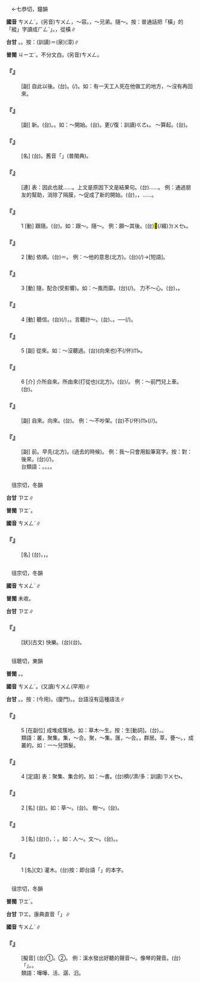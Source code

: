 
=={{ruby|從|ㄘㄨㄥˊ}}==

　←七恭切，鐘韻

'''國音''' <rt>ㄘㄨㄥˊ</rt>。(另音)<rt>ㄘㄨㄥ</rt>，～容。{{ruby|(文)|ㄗㄨㄥˋ}}，～兄弟。隨～。按：普通話把「{{ruby|縱|ㄗㄨㄥ}}橫」的「縱」字讀成{{ruby|「|ㄗㄨㄥˋ}}<rt>ㄏㄥˊ</rt>」。{{ruby|從|ㄗㄨㄥ}}，從橫∥

'''台甘''' {{ruby|(文)|ㄐㄧㆲˊ}}{{ruby|。|ㄑㄧㆲ}}{{ruby|。|ㄑㄧㆲ˪}}。{{ruby|(語)|ㄉㆤ˪}}。按：(訓讀)＝{{ruby|<mark>&#xffacd;</mark>|ㄉㆤ˪}}(泉){{ruby|/|ㄉㄨㆤ˪}}(漳)∥

'''普閩''' <rt>ㄐㄧㆲˊ</rt>{{ruby|。|ㄐㄧㆲ˫}}。不分文白。(另音)<rt>ㄘㄨㄥ</rt>。

    

==='''『{{ruby|從|ㄘㄨㄥˊ}}{{ruby|此|ㄘˇ}}』'''===
: [副] 自此以後。(台){{ruby|對|ㄉㄨㄧ˪}}{{ruby|<mark>&#xf8f7a;</mark>|ㄐㄧㄚ}}。{{ruby|對|ㄉㄨㄧ˪}}{{ruby|<mark>&#xf8fbe;</mark>|ㄏㄧㆵ}}{{ruby|時|ㄒㄧˊ}}(/{{ruby|陣|ㄗㄨㄣ˫}}){{ruby|以|ㄧˋ}}{{ruby|後|ㄠ˫}}。如：有一天工人死在他做工的地方，～沒有再回來。
    

==='''『{{ruby|從|ㄘㄨㄥˊ}}{{ruby|新|ㄒㄧㄣ}}』'''===
: [副] {{ruby|重|ㄔㄨㄥˊ}}新。(台){{ruby|重|ㄉㄧㄥˊ}}{{ruby|/|ㄉㄧㆲˊ}}{{ruby|新|ㄒㄧㄣ}}。{{ruby|對|ㄉㄨㄧ˪}}{{ruby|頭|ㄊㄠˊ}}{{ruby|仔|ㄚ}}。如：～開始。(台){{ruby|重|ㄉㄧㄥˊ}}{{ruby|新|ㄒㄧㄣ}}{{ruby|做|ㄗㄨㆤ˪}}{{ruby|/|ㄗㄜ˪}}{{ruby|起|ㄎㄧ˪}}。{{ruby|對|ㄉㄨㄧ˪}}{{ruby|頭|ㄊㄠˊ}}{{ruby|仔|ㄚ}}更(/復：訓讀)<rt>ㄍㄜ˪</rt>{{ruby|/|ㄍㄜㆷ}}{{ruby|再|ㄗㄞ˪}}{{ruby|來|ㄌㄞˊ}}。 ～算起。(台){{ruby|重|ㄉㄧㄥˊ}}{{ruby|算|ㄙㆭ˪}}{{ruby|起|ㄎㄧ˪}}。
    

==='''『{{ruby|侍|ㄕˋ}}{{ruby|從|ㄘㄨㄥˊ}}』'''===
: [名] (台){{ruby|跟|ㄍㄨㄣ}}{{ruby|/|ㄍㄧㄣ}}{{ruby|隨|ㄙㄨㄧˊ}}{{ruby|丌|ㆤ}}{{ruby|人|ㄌㄤˊ}}。舊音「{{ruby|侍|ㄕˋ}}{{ruby|從|ㄗㄨㄥˋ}}」(普閩典)。
    

==='''『{{ruby|從|ㄘㄨㄥˊ}}{{ruby|而|ㄦˊ}}』'''===
: [連] 表：因此也就……。上文是原因下文是結果句。(台){{ruby|亦|ㄧㄚㆷ ͘}}{{ruby|就|ㄐㄧㄨ˫}}……。 例：通過朋友的幫助，消除了隔膜，～促成了新的開始。(台){{ruby|透|ㄊㄠˋ}}{{ruby|過|ㄍㄨㆤ˪}}{{ruby|/|ㄍㆤ˪}}{{ruby|朋|ㄅㄧㄥˊ}}{{ruby|友|ㄧㄨˋ}}{{ruby|丌|ㆤ}}{{ruby|幫|ㄅㄤ}}{{ruby|助|ㄗㆦ˫}}，{{ruby|消|ㄒㄧㄠ}}{{ruby|除|ㄉㄨˊ}}{{ruby|/|ㄉㄧˊ}}{{ruby|了|ㄌㄧㄠˋ}}{{ruby|隔|ㄍㆤㆷ}}{{ruby|膜|ㄇㆦㆷ ͘}}，{{ruby|亦|ㄧㄚㆷ ͘}}{{ruby|就|ㄐㄧㄨ˫}}……{{ruby|促|ㄑㄧㆦㆶ}}{{ruby|成|ㄒㄧㄥˊ}}{{ruby|了|ㄌㄧㄠˋ}}{{ruby|新|ㄒㄧㄣ}}{{ruby|丌|ㆤ}}{{ruby|開|ㄎㄞ}}{{ruby|始|ㄒㄧˋ}}。
    

==='''『{{ruby|從|ㄘㄨㄥˊ}}』'''===
:1  [動] 跟隨。(台){{ruby|跟|ㄍㄧㄣ}}{{ruby|/|ㄍㄨㄣ}}{{ruby|隨|ㄙㄨㄧˊ}}。如：跟～。隨～。 例：願～其後。(台){{ruby|願|ㆣㄨㄢ˪}}{{ruby|意|ㄧ˪}}{{ruby|隨|ㄙㄨㄧˊ}}<mark>&#xffacd;</mark>(/綴)<rt>ㄉㄨㆤ˪</rt>{{ruby|/|ㄉㆤ˪}}{{ruby|伊|ㄧ}}{{ruby|丌|ㆤ}}{{ruby|後|ㄠ˫}}{{ruby|壁|ㄅㄧㄚㆷ}}。
    

==='''『{{ruby|從|ㄘㄨㄥˊ}}』'''===
:2  [動] 依順。(台){{ruby|依|ㄧ}}{{ruby|從|ㄐㄧㆲˊ}}＝{{ruby|順|ㄙㄨㄣ˫}}{{ruby|從|ㄐㄧㆲˊ}}。 例：～他的意思(北方)。(台){{ruby|照|ㄐㄧㄠ˪}}(/{{ruby|順|ㄙㄨㄣ˪}}){{ruby|伊|ㄧ}}{{ruby|丌|ㆤ}}{{ruby|意|ㄧ˪}}{{ruby|思|ㄙㄨ˪}}→{{ruby|從|ㄐㄧㆲˊ}}{{ruby|伊|·ㄧ}}[短語]。
    

==='''『{{ruby|從|ㄘㄨㄥˊ}}』'''===
:3  [動] 隨，配合(受影響)。如：～風而靡。(台){{ruby|隨|ㄙㄨㄧˊ}}{{ruby|風|ㄏㆲ}}{{ruby|/|ㄏㄨㄤ}}{{ruby|勢|ㄙㆤ˪}}{{ruby|披|ㄆㄧ}}{{ruby|靡|ㆠㄧˋ}}(/{{ruby|偃|ㄧㄢˋ}}{{ruby|倒|ㄉㄜ˪}})。 力不～心。(台){{ruby|心|ㄒㄧㆬ}}{{ruby|有|ㄧㄨˋ}}{{ruby|餘|ㄧˊ}}{{ruby|/|ㄨˊ}}{{ruby|力|ㄌㄧㆤㆶ ͘}}{{ruby|不|ㄅㄨㆵ}}{{ruby|足|ㄐㄧㆦㆶ}}，{{ruby|有|ㄨ˫}}{{ruby|心|ㄒㄧㆬ}}{{ruby|<mark>&#xffa49;</mark>|ㆠㆤㆷ}}{{ruby|/|ㆠㄨㆤㆷ}}{{ruby|做|ㄗㄨㆤ˪}}{{ruby|/|ㄗㄜ˪}}{{ruby|能|ㄌㄧㄥˊ}}{{ruby|力|ㄌㄧㆤㆶ ͘}}{{ruby|無|ㆠㄜˊ}}{{ruby|夠|ㄍㄠ˪}}。
    

==='''『{{ruby|從|ㄘㄨㄥˊ}}』'''===
:4  [動] 聽信。(台){{ruby|聽|ㄊㄧㆩ}}{{ruby|人|ㄌㄤˊ}}{{ruby|丌|ㆤ}}{{ruby|話|ㄨㆤ˫}}(/{{ruby|意|ㄧ˪}}{{ruby|見|ㄍㄧㄢ˪}})，{{ruby|照|ㄐㄧㄠ˪}}{{ruby|做|ㄗㄨㆤ˪}}{{ruby|/|ㄗㄜ˪}}。言聽計～。(台){{ruby|信|ㄒㄧㄣ˪}}{{ruby|用|ㄧㆲ˫}}{{ruby|接|ㄐㄧㄚㆴ}}{{ruby|受|ㄒㄧㄨ˫}}{{ruby|人|ㄌㄤˊ}}{{ruby|丌|ㆤ}}{{ruby|建|ㄍㄧㄢ˪}}{{ruby|議|ㆣㄧ˫}}、{{ruby|計|ㄍㆤ˪}}{{ruby|策|ㄑㄧㆤㆶ}}。──{{ruby|攏|ㄌㆲˋ}}{{ruby|聽|ㄊㄧㆩ}}{{ruby|人|ㄌㄤˊ}}{{ruby|丌|ㆤ}}{{ruby|話|ㄨㆤ˫}}(/{{ruby|建|ㄍㄧㄢ˪}}{{ruby|議|ㆣㄧ˫}}){{ruby|計|ㄍㆤ˪}}{{ruby|謀|ㆠㆦˊ}}{{ruby|完|ㄨㄢˊ}}{{ruby|全|ㄗㄨㄢˊ}}{{ruby|接|ㄐㄧㄚㆴ}}{{ruby|受|ㄒㄧㄨ˫}}。
    

==='''『{{ruby|從|ㄘㄨㄥˊ}}』'''===
:5  [副] 從來。如：～沒聽過。(台){{ruby|從|ㄐㄧㄥˊ}}{{ruby|到|ㄍㄠ˪}}{{ruby|旦|ㄉㆩ}}(向來也)不(/伓)<rt>ㆬ˫</rt>{{ruby|曾|ㆠㄚㆵ}}{{ruby|聽|ㄊㄧㆩ}}{{ruby|見|ㄍㆪ˪}}。
    

==='''『{{ruby|從|ㄘㄨㄥˊ}}』'''===
:6  [介] 介所自來。所由來(打從也)(北方)。(台){{ruby|由|ㄧㄨˊ}}/{{ruby|對|ㄉㄨㄧ˪}}{{ruby|→|ㄨㄧ˪}}。 例：～前門兒上車。(台){{ruby|對|ㄨㄧ˪}}{{ruby|頭|ㄊㄠˊ}}{{ruby|前|ㄐㄧㄥˊ}}{{ruby|/|ㄐㄧㄢˊ}}{{ruby|門|ㄇㆭˊ}}{{ruby|上|ㄐㄧㆫ˫}}{{ruby|/|ㄐㄧㆧ˫}}{{ruby|車|ㄑㄧㄚ}}。
    

==='''『{{ruby|從|ㄘㄨㄥˊ}}{{ruby|來|ㄌㄞˊ}}』'''===
: [副] 自來。向來。(台){{ruby|從|ㄐㄧㄥˊ}}{{ruby|→|ㄐㄧㄥ˫}}{{ruby|來|ㄌㄞˊ}}。 例：～不吵架。(台){{ruby|從|ㄐㄧㄥˊ}}{{ruby|到|ㄍㄠ˪}}{{ruby|今|ㄉㆩ}}不(/伓)<rt>ㆬ˫</rt>{{ruby|曾|ㆠㄚㆵ}}{{ruby|冤|ㄨㄢ}}{{ruby|家|ㄍㆤ}}(/{{ruby|無|ㆠㄜˊ}}{{ruby|冤|ㄨㄢ}}{{ruby|家|ㄍㆤ}}/{{ruby|相|ㄒㄧㄜ}}{{ruby|/|ㄙㆩ}}{{ruby|罵|ㄇㆤ˫}}{{ruby|/|ㄇㄚ˫}})。
    

==='''『{{ruby|從|ㄘㄨㄥˊ}}{{ruby|前|ㄑㄧㄢˊ}}』'''===
: [副] {{ruby|以|ㄧˇ}}前。早先(北方)。(過去的時候)。 例：我～只會用鉛筆寫字。按：對：後來。(台){{ruby|我|ㆣㄨㄚˋ}}{{ruby|舊|ㄍㄨ˫}}{{ruby|底|ㄉㄨㆤˋ}}{{ruby|/|ㄉㆤˋ}}{{ruby|干|ㄍㄢ}}{{ruby|焦|ㄉㄚ}}{{ruby|會|ㄨㆤ˫}}{{ruby|/|ㆤ˫}}{{ruby|曉|ㄏㄧㄠˋ}}{{ruby|/|ㄏㄧㄤˋ}}{{ruby|用|ㄧㄥ˫}}{{ruby|/|ㄧㆲ˫}}{{ruby|鉛|ㄧㄢˊ}}{{ruby|筆|ㄅㄧㆵ}}{{ruby|寫|ㄒㄧㄚˋ}}{{ruby|字|ㄌㄧ˫}}{{ruby|/|ㆢㄧ˫}}{{ruby|而|ㆢㄧˊ}}{{ruby|/|ㄌㄧˊ}}{{ruby|已|ㄧˋ}}(/{{ruby|爾|ㄋㄧㄚ˫}}{{ruby|爾|ㄋㄧㄚ˫}})。
:台類語：{{ruby|舊|ㄍㄨ˫}}{{ruby|時|ㄒㄧˊ}}。{{ruby|古|ㄍㆦˋ}}{{ruby|早|ㄗㄚˋ}}。{{ruby|早|ㄗㄚˋ}}{{ruby|前|ㄐㄧㄥˊ}}。{{ruby|以|ㄧˋ}}{{ruby|前|ㄐㄧㄥˊ}}。
:
    

=={{ruby|琮|ㄘㄨㄥˊ}}==

　徂宗切，冬韻

'''台甘''' <rt>ㄗㆲ</rt>∥

'''普閩''' <rt>ㄗㆲˊ</rt>。

'''國音''' <rt>ㄘㄨㄥˊ</rt>∥

    

==='''『{{ruby|琮|ㄘㄨㄥˊ}}』'''===
: [名] (台){{ruby|古|ㄍㆦˋ}}{{ruby|早|ㄗㄚˋ}}{{ruby|人|ㄌㄤˊ}}{{ruby|所|ㄙㆦˋ}}{{ruby|用|ㄧㄥ˫}}{{ruby|/|ㄧㆲ˫}}{{ruby|丌|ㆤ}}{{ruby|瑞|ㄙㄨㄧ˫}}{{ruby|玉|ㆣㄧㆤㆶ ͘}}，{{ruby|八|ㄅㄨㆤㆷ}}{{ruby|/|ㄅㆤㆷ}}{{ruby|角|ㄍㄚㆶ}}{{ruby|形|ㄏㄧㄥˊ}}，{{ruby|中|ㄉㄧㆲ}}{{ruby|央|ㆭ}}{{ruby|/|ㄧㆲ}}{{ruby|有|ㄨ˫}}{{ruby|圓|ㆪˊ}}{{ruby|孔|ㄎㄤ}}。
    

=={{ruby|悰|ㄘㄨㄥˊ}}==

　徂宗切，冬韻

'''國音''' <rt>ㄘㄨㄥˊ</rt>∥

'''普閩''' 未收。

'''台甘''' <rt>ㄗㆲ</rt>∥

    

==='''『{{ruby|悰|ㄘㄨㄥˊ}}』'''===
: [狀](古文) 快樂。(台)(台){{ruby|悰|ㄗㆲ}}。
    

=={{ruby|叢|ㄘㄨㄥˊ}}==

　徂聰切，東韻

'''普閩''' {{ruby|(文)|ㄗㆲˊ}}。{{ruby|(白)|ㄗㄤˊ}}。

'''國音''' <rt>ㄘㄨㄥˊ</rt>。(又讀)<rt>ㄘㄨㄥ</rt>(罕用)∥

'''台甘''' {{ruby|(文)|ㄘㆲˊ}}。{{ruby|(語)|ㄗㄤˊ}}。按：(今用){{ruby|欉|ㄗㄤˊ}}。(廈門){{ruby|十|ㄗㄚㆴ ͘}}{{ruby|叢|ㄗㄤˊ}}{{ruby|熏|ㄏㄨㄣ}}。{{ruby|一|ㄐㄧㆵ ͘}}{{ruby|叢|ㄗㄤˊ}}{{ruby|刀|ㄉㄜ}}。台語沒有這種語法∥

    

==='''『{{ruby|叢|ㄘㄨㄥˊ}}』'''===
:5  [在副位] 成堆成簇地。如：草木～生。按：生[動詞]。(台){{ruby|草|ㄘㄠˋ}}{{ruby|仔|ㄚ}}，{{ruby|發|ㄏㄨㄚㆵ}}{{ruby|一|ㄐㄧㆵ ͘}}{{ruby|簇|ㄘㆦㆶ}}{{ruby|一|ㄐㄧㆵ ͘}}{{ruby|簇|ㄘㆦㆶ}}。
:類語：叢，聚集。集，～合。聚，～集。匯，～合。{{ruby|宭|ㄑㄩㄣˊ}}，群居。萃，薈～。{{ruby|撮|ㄗㄨㄛˇ}}，成叢的。如：一～兒頭髮。
:
:
    

==='''『{{ruby|叢|ㄘㄨㄥˊ}}』'''===
:4  [定語] 表：聚集、集合的。如：～書。(台)穧(/濟/多：訓讀)<rt>ㄗㄨㆤ˫</rt>{{ruby|/|ㄗㆤ˫}}{{ruby|種|ㄐㄧㆲˋ}}{{ruby|書|ㄗㄨ}}{{ruby|籍|ㄐㄧㆤㆶ ͘}}{{ruby|丌|ㆤ}}{{ruby|集|ㄐㄧㆴ ͘}}{{ruby|合|ㄏㄚㆴ ͘}}。
    

==='''『{{ruby|叢|ㄘㄨㄥˊ}}』'''===
:2  [名] (台){{ruby|聚|ㄗㄨ˫}}{{ruby|集|ㄐㄧㆴ ͘}}{{ruby|做|ㄗㄨㆤ˪}}{{ruby|/|ㄗㄜ˪}}{{ruby|歸|ㄍㄨㄧ}}{{ruby|簇|ㄘㆦㆶ}}{{ruby|丌|ㆤ}}{{ruby|草|ㄘㄠˋ}}{{ruby|木|ㆠㆦㆶ ͘}}。如：草～。(台){{ruby|草|ㄘㄠˋ}}{{ruby|蔀|ㄆㆦ˫}}。 樹～。(台){{ruby|樹|ㄑㄧㄨ˫}}{{ruby|欉|ㄗㄤˊ}}。
    

==='''『{{ruby|叢|ㄘㄨㄥˊ}}』'''===
:3  [名] (台){{ruby|由|ㄧㄨˊ}}{{ruby|前|ㄐㄧㄥˊ}}{{ruby|項|ㄏㄤ˫}}{{ruby|詞|ㄙㄨˊ}}{{ruby|義|ㆣㄧ˫}}{{ruby|引|ㄧㄣˋ}}{{ruby|申|ㄒㄧㄣ}}{{ruby|稱|ㄑㄧㄥ}}{{ruby|一|ㄐㄧㆵ ͘}}{{ruby|寡|ㄍㄨㄚˋ}}{{ruby|人|ㆢㄧㄣˊ}}{{ruby|/|ㄌㄧㄣˊ}}{{ruby|物|ㆠㄨㆵ ͘}}{{ruby|聚|ㄗㄨ˫}}{{ruby|集|ㄐㄧㆴ ͘}}({{ruby|鬥|ㄉㄠ˪}}){{ruby|做|ㄗㄨㆤ˪}}{{ruby|/|ㄗㄜ˪}}{{ruby|一|ㄐㄧㆵ ͘}}{{ruby|堆|ㄉㄨㄧ}}，{{ruby|亦|ㄧㄚㆷ ͘}}{{ruby|叫|ㄍㄧㄜ˪}}{{ruby|做|ㄗㄨㆤ˪}}{{ruby|/|ㄗㄜ˪}}：{{ruby|叢|ㄘㆲˊ}}。如：人～。文～。(台){{ruby|人|ㄌㄧㄣˊ}}{{ruby|/|ㆢㄧㄣˊ}}{{ruby|叢|ㄘㆲˊ}}。{{ruby|文|ㆠㄨㄣˊ}}{{ruby|叢|ㄘㆲˊ}}。
    

==='''『{{ruby|叢|ㄘㄨㄥˊ}}』'''===
:1  [名](文) 灌木。(台)按：即台語「{{ruby|樹|ㄑㄧㄨ˫}}{{ruby|欉|ㄗㄤˊ}}」的本字。
    

=={{ruby|淙|ㄘㄨㄥˊ}}==

　徂宗切，冬韻

'''普閩''' <rt>ㄗㆲˊ</rt>。

'''台甘''' <rt>ㄗㆲ</rt>。康典直音「{{ruby|囪|ㄘㆲ}}」∥

'''國音''' <rt>ㄘㄨㄥˊ</rt>∥

    

==='''『{{ruby|淙|ㄘㄨㄥˊ}}{{ruby|淙|ㄘㄨㄥˊ}}』'''===
: [擬音] (台)①{{ruby|水|ㄗㄨㄧˋ}}{{ruby|流|ㄌㄠˊ}}{{ruby|丌|ㆤ}}{{ruby|聲|ㄒㄧㆩ}}。②{{ruby|金|ㄍㄧㆬ}}{{ruby|石|ㄐㄧㄜㆷ ͘}}{{ruby|相|ㄒㄧㄜ}}{{ruby|/|ㄙㆩ}}{{ruby|磕|ㄎㄚㆴ ͘}}{{ruby|/|ㄎㆦㆶ ͘}}{{ruby|丌|ㆤ}}{{ruby|聲|ㄒㄧㆩ}}。 例：溪水發出好聽的聲音～。像琴的聲音。(台){{ruby|溪|ㄎㄨㆤ}}{{ruby|/|ㄎㆤ}}{{ruby|水|ㄗㄨㄧˋ}}{{ruby|發|ㄏㄨㄚㆵ}}{{ruby|出|ㄘㄨㆵ}}{{ruby|好|ㄏㄜˋ}}{{ruby|聽|ㄊㄧㆩ}}{{ruby|丌|ㆤ}}{{ruby|聲|ㄒㄧㆩ}}{{ruby|音|ㄧㆬ}}「{{ruby|淙|ㄗㆲ}}{{ruby|淙|ㄗㆲ}}」。{{ruby|像|ㄑㄧㆫ˫}}{{ruby|/|ㄑㄧㆧ˫}}{{ruby|琴|ㄎㄧㆬˊ}}{{ruby|丌|ㆤ}}{{ruby|聲|ㄒㄧㆩ}}{{ruby|音|ㄧㆬ}}。
:類語：嘩嘩、{{ruby|活|ㄍㄨㄛ}}活、{{ruby|潺|ㄔㄢˊ}}潺、{{ruby|汨|ㄍㄨˇ}}汨。
:
    
